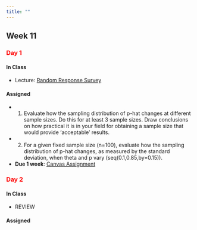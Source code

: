 ```yaml
---
title: ""
---
```


## Week 11

### [Day 1]{style="color:red;"}

#### **In Class**

- Lecture: <a href="/FW552/random.response.qmd">Random Response Survey</a> 

#### **Assigned**

- 1. Evaluate how the sampling distribution of p-hat changes at different sample sizes. Do this for at least 3 sample sizes. Draw conclusions on how practical it is in your field for obtaining a sample size that would provide 'acceptable' results.

- 2. For a given fixed sample size (n=100), evaluate how the sampling distribution of p-hat changes, as measured by the standard deviation, when theta and p vary (seq(0.1,0.85,by=0.15)).

- **Due 1 week**: [Canvas Assignment](https://colostate.instructure.com/courses/212614/assignments/2910516)

### [Day 2]{style="color:red;"}

#### **In Class**

- REVIEW

#### **Assigned** 

<!-- - **Due 1 week**: [Canvas Quiz 5 Assignment](https://colostate.instructure.com/courses/212614/assignments/2900121) -->

<!-- - **Due Next Class**: Read <a href="/readings552/Sampling - 2012 - Thompson.pdf">Thompson Chapter 11 </a>  -->